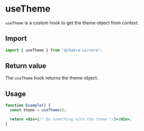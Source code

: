# useTheme

`useTheme` is a custom hook to get the theme object from context.

## Import

```js
import { useTheme } from "@chakra-ui/core";
```

## Return value

The `useTheme` hook returns the theme object.

## Usage

```jsx live=false
function Example() {
  const theme = useTheme();

  return <div>{/* Do something with the theme */}</div>;
}
```
